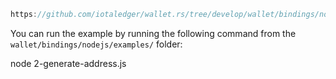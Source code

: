 ```js reference
https://github.com/iotaledger/wallet.rs/tree/develop/wallet/bindings/nodejs/examples/2-generate-address.js
```

You can run the example by running the following command from the `wallet/bindings/nodejs/examples/` folder:

<CodeBlock className="language-bash">
    node 2-generate-address.js
</CodeBlock>

